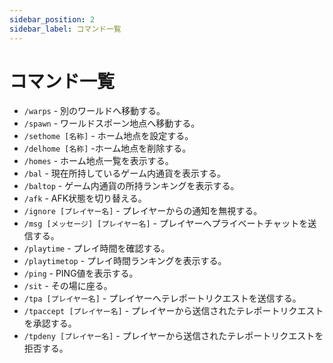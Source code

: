 ```yaml
---
sidebar_position: 2
sidebar_label: コマンド一覧
---
```


# コマンド一覧

- `/warps` - 別のワールドへ移動する。
- `/spawn` - ワールドスポーン地点へ移動する。
- `/sethome [名称]` - ホーム地点を設定する。
- `/delhome [名称]` -ホーム地点を削除する。
- `/homes` - ホーム地点一覧を表示する。
- `/bal` - 現在所持しているゲーム内通貨を表示する。
- `/baltop` - ゲーム内通貨の所持ランキングを表示する。
- `/afk` - AFK状態を切り替える。
- `/ignore [プレイヤー名]` - プレイヤーからの通知を無視する。
- `/msg [メッセージ] [プレイヤー名]` - プレイヤーへプライベートチャットを送信する。
- `/playtime` - プレイ時間を確認する。
- `/playtimetop` - プレイ時間ランキングを表示する。
- `/ping` - PING値を表示する。
- `/sit` - その場に座る。
- `/tpa [プレイヤー名]` - プレイヤーへテレポートリクエストを送信する。
- `/tpaccept [プレイヤー名]` - プレイヤーから送信されたテレポートリクエストを承認する。
- `/tpdeny [プレイヤー名]` - プレイヤーから送信されたテレポートリクエストを拒否する。
